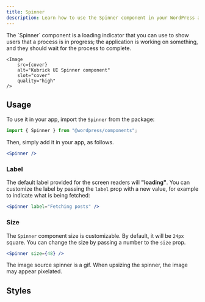 ```yaml
---
title: Spinner
description: Learn how to use the Spinner component in your WordPress admin application.
---
```



<Lead storybook="/docs/components-spinner--docs" stackblitz="/edit/syntatis-kubrick-spinner?file=src/App.jsx">
	The `Spinner` component is a loading indicator that you can use to show users
	that a process is in progress; the application is working on something, and
	they should wait for the process to complete.

	<Image
		src={cover}
		alt="Kubrick UI Spinner component"
		slot="cover"
		quality="high"
	/>
</Lead>

## Usage

To use it in your app, import the `Spinner` from the package:

```jsx
import { Spinner } from "@wordpress/components";
```

Then, simply add it in your app, as follows.

```jsx
<Spinner />
```

### Label

The default label provided for the screen readers will **"loading"**. You can customize the label by passing the `label` prop with a new value, for example to indicate what is being fetched:

```jsx
<Spinner label="Fetching posts" />
```

### Size

The `Spinner` component size is customizable. By default, it will be `24px` square. You can change the size by passing a number to the `size` prop.

```jsx
<Spinner size={48} />
```

<Aside type="caution">
The image source spinner is a gif. When upsizing the spinner, the image may appear pixelated.
</Aside>

## Styles

<Table
	component="Spinner"
	items={[
		[
			"root",
			"The component root element.",
		],
	]}
/>
